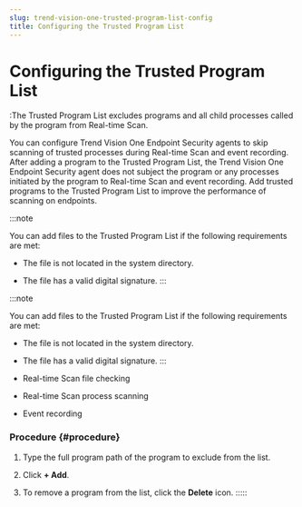 ```yaml
---
slug: trend-vision-one-trusted-program-list-config
title: Configuring the Trusted Program List
---
```

# Configuring the Trusted Program List

:The Trusted Program List excludes programs and all child processes called by the program from Real-time Scan.

You can configure Trend Vision One Endpoint Security agents to skip scanning of trusted processes during Real-time Scan and event recording. After adding a program to the Trusted Program List, the Trend Vision One Endpoint Security agent does not subject the program or any processes initiated by the program to Real-time Scan and event recording. Add trusted programs to the Trusted Program List to improve the performance of scanning on endpoints.

:::note

You can add files to the Trusted Program List if the following requirements are met:

- The file is not located in the system directory.

- The file has a valid digital signature.
:::

:::note

You can add files to the Trusted Program List if the following requirements are met:

- The file is not located in the system directory.

- The file has a valid digital signature.
:::

- Real-time Scan file checking

- Real-time Scan process scanning

- Event recording

### Procedure {#procedure}

1.  Type the full program path of the program to exclude from the list.

2.  Click **+ Add**.

3.  To remove a program from the list, click the **Delete** icon.
:::::
